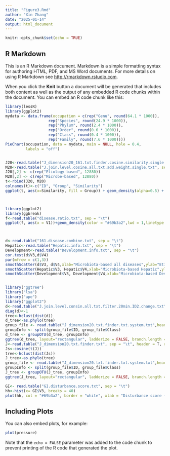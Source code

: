 ---
title: "Figure3.Rmd"
author: "Xin Zhang"
date: "2025-01-14"
output: html_document
---

```{r setup, include=FALSE}
knitr::opts_chunk$set(echo = TRUE)
```

## R Markdown

This is an R Markdown document. Markdown is a simple formatting syntax for authoring HTML, PDF, and MS Word documents. For more details on using R Markdown see <http://rmarkdown.rstudio.com>.

When you click the **Knit** button a document will be generated that includes both content as well as the output of any embedded R code chunks within the document. You can embed an R code chunk like this:

```{r}


library(lessR)
library(ggplot2)
mydata <- data.frame(occupation = c(rep("Genu", round(64.1 * 1000)),
                   rep("Species", round(24.9 * 1000)),
                   rep("Phylum", round(2.4 * 1000)),
                   rep("Order", round(0.6 * 1000)),
                   rep("Class", round(0.4 * 1000)),
                   rep("Family", round(7.6 * 1000))))
PieChart(occupation, data = mydata, main = NULL, hole = 0.4,
         labels = "off")


J20<-read.table("J_dimension20_161.txt.finder.cosine.similarity.single.txt", sep = "\t", header = F)
M20<-read.table("J.join.level.cosine.all.txt.add.weight.single.txt", sep = "\t", header = F)
J20[,2] <- c(rep("Etiology-based", 12880))
M20[,2] <- c(rep("Microbe-based", 12880))
t<-rbind(J20, M20)
colnames(t)<-c("ID", "Group", "Similarity")
ggplot(t, aes(x=Similarity, fill = Group)) + geom_density(alpha=0.5) + xlab("Similarity")+ ylab("Density") + theme_classic() + theme(legend.position = "top", axis.text = element_text(size = 20), legend.text = element_text(size = 20), text = element_text(size = 20)) + geom_vline(xintercept = 0.012, linetype = "dashed", col = "cyan4")  + geom_vline(xintercept = 0.02, linetype = "dashed", col = "lightcoral") + annotate("text", x= 0.35, y = 7.5, label = "Median= 0.014", size = 8, col = "lightcoral") +  annotate("text", x= -0.35, y = 7.5, label = "Median= 0.01", size = 8, col = "#20B2AA")



library(ggplot2)
library(ggbreak) 
f<-read.table("disease.ratio.txt", sep = "\t")
ggplot(f, aes(x = V1))+geom_density(color = "#69b3a2",lwd = 1,linetype = 2,fill="#69b3a2",alpha=0.5,adjust=1.75)+annotate("text", x = 1.26, y = 50, label = "Observed=1.26", size=5) + xlab("Ratio of coherent loops to incoherent loops")+ ylab("Probability density")+ annotate("text", x = 1.01, y = 150, label = "Mean=1.01", size=5)+theme(axis.title.x= element_text(size = 13), axis.title.y = element_text(size = 13), panel.grid.major = element_blank(),panel.grid.minor = element_blank(), axis.text = element_text(size = 12)) + theme_classic()  +  geom_vline(xintercept = 1.01, linetype = "dashed", size = 0.8)+ scale_x_break(c(1.02, 1.2), space = 0.3, scales  = 0.5)+annotate("segment",x = 1.26, xend = 1.26, y = 50, yend = 0, colour = "#66CC66", linetype="solid",size=1)



d<-read.table("161.disease.combine.txt", sep = "\t")
Hepatic<-read.table("Hepatic.info.txt", sep = "\t")
Development<-read.table("Development.info.txt", sep = "\t")
cor.test(d$V3,d$V4)
par(mfrow = c(1,3))
smoothScatter(d$V3, d$V4,xlab="Microbiota-based all diseases",ylab="Etiology-based all diseases", nbin = 1000) + text(0.8,0.9, paste("R=", round(cor(d$V3, d$V4), 3), " Padj=5.5e-16", sep=" "), cex = 1, adj = 1, font = 0.1)
smoothScatter(Hepatic$V3, Hepatic$V4,xlab="Microbiota-based Hepatic",ylab="Etiology-based Hepatic", nbin = 1000) + text(0.8,0.9, paste("R=", round(cor(Hepatic$V3, Hepatic$V4), 3), " Padj=5.5e-16", sep=" "), cex = 1, adj = 1, font = 0.1)
smoothScatter(Development$V3, Development$V4,xlab="Microbiota-based Development",ylab="Etiology-based Development", nbin = 1000) + text(0.8,0.9, paste("R=", round(cor(Development$V3, Development$V4), 3), " Padj=1.71e-05", sep=" "), cex = 1, adj = 1, font = 0.1)


library("ggtree")
library("lsa")
library("ape")
library("ggplot2")
d<-read.table("J.join.level.consin.all.txt.filter.20min.ID2.change.txt", sep = "\t", header = T, row.names = 1)
diag(d)<-1
tree<-hclust(dist(d))
d_tree<-as.phylo(tree)
group_file <- read.table("J_dimension20.txt.finder.txt.system.txt",header = TRUE,sep = "\t")
groupInfo <- split(group_file$ID, group_file$Class)
d_tree <- groupOTU(d_tree, groupInfo)
ggtree(d_tree, layout="rectangular", ladderize = FALSE, branch.length = "none",aes(color=group)) +xlim(NA,23) + geom_tiplab(size = 2, offset = 0.3, align = TRUE, linesize = 0) + theme(legend.position = "right")
J<-read.table("J_dimension20.txt.finder.txt", sep = "\t", header = T, row.names = 1)
Js<-cosine(t(J))
tree<-hclust(dist(Js))
J_tree<-as.phylo(tree)
group_file <- read.table("J_dimension20.txt.finder.txt.system.txt",header = TRUE,sep = "\t")
groupInfo <- split(group_file$ID, group_file$Class)
J_tree <- groupOTU(J_tree, groupInfo)
ggtree(J_tree, layout="rectangular", ladderize = FALSE, branch.length = "none",aes(color=group)) +     geom_tiplab(size = 2, offset = 0.3, align = TRUE, linesize = 0) +xlim(NA,16) + theme(legend.position = "right")

GI<- read.table("GI.disturbance.score.txt", sep = "\t")
hh<-hist(x= GI$V3, breaks = 40)
plot(hh, col = "#69b3a2", border = "white", xlab = "Disturbance score (computed based on microbiota in GI tract)", ylab = "Disease count", xlim = c(0, 16), ylim = c(0, 16), labels = F, main = "", cex.axis = 1.1, cex.lab = 1.1) 


```

## Including Plots

You can also embed plots, for example:

```{r pressure, echo=FALSE}
plot(pressure)
```

Note that the `echo = FALSE` parameter was added to the code chunk to prevent printing of the R code that generated the plot.
